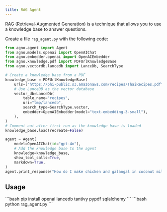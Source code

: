 ```yaml
---
title: RAG Agent
---
```


RAG (Retrieval-Augmented Generation) is a technique that allows you to use a knowledge base to answer questions.

Create a file `rag_agent.py` with the following code:

```python rag_agent.py
from agno.agent import Agent
from agno.models.openai import OpenAIChat
from agno.embedder.openai import OpenAIEmbedder
from agno.knowledge.pdf import PDFUrlKnowledgeBase
from agno.vectordb.lancedb import LanceDb, SearchType

# Create a knowledge base from a PDF
knowledge_base = PDFUrlKnowledgeBase(
    urls=["https://phi-public.s3.amazonaws.com/recipes/ThaiRecipes.pdf"],
    # Use LanceDB as the vector database
    vector_db=LanceDb(
        table_name="recipes",
        uri="tmp/lancedb",
        search_type=SearchType.vector,
        embedder=OpenAIEmbedder(model="text-embedding-3-small"),
    ),
)
# Comment out after first run as the knowledge base is loaded
knowledge_base.load(recreate=False)

agent = Agent(
    model=OpenAIChat(id="gpt-4o"),
    # Add the knowledge base to the agent
    knowledge=knowledge_base,
    show_tool_calls=True,
    markdown=True,
)
agent.print_response("How do I make chicken and galangal in coconut milk soup", stream=True)
```

## Usage

<Steps>
  <Snippet file="create-venv-step.mdx" />

  <Step title="Install libraries">
    ```bash
    pip install openai lancedb tantivy pypdf sqlalchemy
    ```
  </Step>

  <Step title="Run the agent">
    ```bash
    python rag_agent.py
    ```
  </Step>

</Steps>